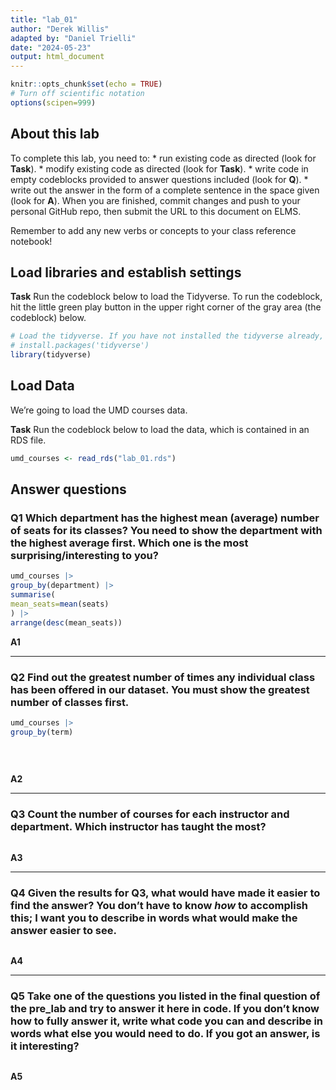 ```yaml
---
title: "lab_01"
author: "Derek Willis"
adapted by: "Daniel Trielli"
date: "2024-05-23"
output: html_document
---
```


```r
knitr::opts_chunk$set(echo = TRUE)
# Turn off scientific notation
options(scipen=999)
```

## About this lab

To complete this lab, you need to: \* run existing code as directed (look for **Task**). \* modify existing code as directed (look for **Task**). \* write code in empty codeblocks provided to answer questions included (look for **Q**). \* write out the answer in the form of a complete sentence in the space given (look for **A**). When you are finished, commit changes and push to your personal GitHub repo, then submit the URL to this document on ELMS.

Remember to add any new verbs or concepts to your class reference notebook!

## Load libraries and establish settings

**Task** Run the codeblock below to load the Tidyverse. To run the codeblock, hit the little green play button in the upper right corner of the gray area (the codeblock) below.

```r
# Load the tidyverse. If you have not installed the tidyverse already, remove the # from the next line and run it first.  
# install.packages('tidyverse')
library(tidyverse)
```

## Load Data

We're going to load the UMD courses data.

**Task** Run the codeblock below to load the data, which is contained in an RDS file.

```r
umd_courses <- read_rds("lab_01.rds")
```

## Answer questions

### **Q1** Which department has the highest mean (average) number of seats for its classes? You need to show the department with the highest average first. Which one is the most surprising/interesting to you?

```r
umd_courses |>
group_by(department) |>
summarise(
mean_seats=mean(seats)
) |>
arrange(desc(mean_seats))

```

**A1**

------------------------------------------------------------------------

### **Q2** Find out the greatest number of times any individual class has been offered in our dataset. You must show the greatest number of classes first.

```r
umd_courses |>
group_by(term)
 
 
  
```

**A2**

------------------------------------------------------------------------

### **Q3** Count the number of courses for each instructor and department. Which instructor has taught the most?

```r

```

**A3**

------------------------------------------------------------------------

### **Q4** Given the results for Q3, what would have made it easier to find the answer? You don't have to know *how* to accomplish this; I want you to describe in words what would make the answer easier to see.

```r

```

**A4**

------------------------------------------------------------------------

### **Q5** Take one of the questions you listed in the final question of the pre_lab and try to answer it here in code. If you don't know how to fully answer it, write what code you can and describe in words what else you would need to do. If you got an answer, is it interesting?

```r

```

**A5**
